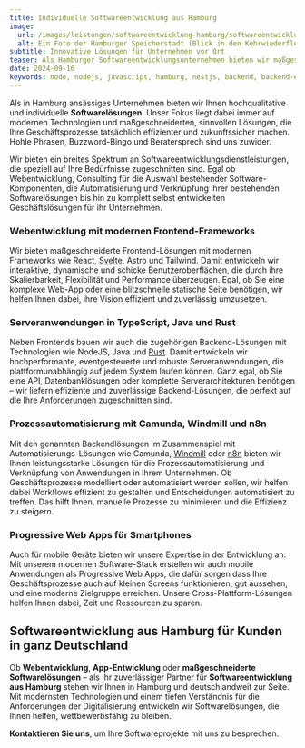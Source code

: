 ```yaml
---
title: Individuelle Softwareentwicklung aus Hamburg
image:
  url: /images/leistungen/softwareentwicklung-hamburg/softwareentwicklung-hamburg.jpg
  alt: Ein Foto der Hamburger Speicherstadt (Blick in den Kehrwiederfleet).
subtitle: Innovative Lösungen für Unternehmen vor Ort
teaser: Als Hamburger Softwareentwicklungsunternehmen bieten wir maßgeschneiderte Lösungen für kleine und mittlere Unternehmen in und um Hamburg. Egal ob Webentwicklung oder systemnahe, native Anwendungen – wir begleiten Sie mit persönlicher Betreuung vor Ort, viel Leidenschaft und modernster Technologie. Erfahren Sie, wie wir Ihre Geschäftsprozesse durch innovative Software optimieren können!
date: 2024-09-16
keywords: node, nodejs, javascript, hamburg, nestjs, backend, backend-entwicklung, beratung, consulting
---
```



Als in Hamburg ansässiges Unternehmen bieten wir Ihnen hochqualitative und individuelle **Softwarelösungen**. Unser Fokus liegt dabei immer auf modernen Technologien und maßgeschneiderten, sinnvollen Lösungen, die Ihre Geschäftsprozesse tatsächlich effizienter und zukunftssicher machen. Hohle Phrasen, Buzzword-Bingo und Beratersprech sind uns zuwider.

Wir bieten ein breites Spektrum an Softwareentwicklungsdienstleistungen, die speziell auf Ihre Bedürfnisse zugeschnitten sind. Egal ob Webentwicklung, Consulting für die Auswahl bestehender Software-Komponenten, die Automatisierung und Verknüpfung ihrer bestehenden Softwarelösungen bis hin zu komplett selbst entwickelten Geschäftslösungen für ihr Unternehmen.

### Webentwicklung mit modernen Frontend-Frameworks
Wir bieten maßgeschneiderte Frontend-Lösungen mit modernen Frameworks wie <ToolTag>React</ToolTag>, [Svelte](https://svelte.dev/), <ToolTag>Astro</ToolTag> und Tailwind. Damit entwickeln wir interaktive, dynamische und schicke Benutzeroberflächen, die durch ihre Skalierbarkeit, Flexibilität und Performance überzeugen. Egal, ob Sie eine komplexe Web-App oder eine blitzschnelle statische Seite benötigen, wir helfen Ihnen dabei, ihre Vision effizient und zuverlässig umzusetzen.

### Serveranwendungen in TypeScript, Java und Rust
Neben Frontends bauen wir auch die zugehörigen Backend-Lösungen mit Technologien wie <ToolTag>NodeJS</ToolTag>, <ToolTag>Java</ToolTag> und [Rust](https://www.rust-lang.org/). Damit entwickeln wir hochperformante, eventgesteuerte und robuste Serveranwendungen, die plattformunabhängig auf jedem System laufen können. Ganz egal, ob Sie eine API, Datenbanklösungen oder komplette Serverarchitekturen benötigen – wir liefern effiziente und zuverlässige Backend-Lösungen, die perfekt auf die Ihre Anforderungen zugeschnitten sind.

### Prozessautomatisierung mit Camunda, Windmill und n8n
Mit den genannten Backendlösungen im Zusammenspiel mit Automatisierungs-Lösungen wie <ToolTag>Camunda</ToolTag>, [Windmill](https://www.windmill.dev/) oder [n8n](https://n8n.io/) bieten wir Ihnen leistungsstarke Lösungen für die Prozessautomatisierung und Verknüpfung von Anwendungen in Ihrem Unternehmen. Ob Geschäftsprozesse modelliert oder automatisiert werden sollen, wir helfen dabei Workflows effizient zu gestalten und Entscheidungen automatisiert zu treffen. Das hilft Ihnen, manuelle Prozesse zu minimieren und die Effizienz zu steigern.

### Progressive Web Apps für Smartphones
Auch für mobile Geräte bieten wir unsere Expertise in der Entwicklung an: Mit unserem modernen Software-Stack erstellen wir auch mobile Anwendungen als Progressive Web Apps, die dafür sorgen dass Ihre Geschäftsprozesse auch auf kleinen Screens funktionieren, gut aussehen, und eine moderne Zielgruppe erreichen. Unsere Cross-Plattform-Lösungen helfen Ihnen dabei, Zeit und Ressourcen zu sparen.

## Softwareentwicklung aus Hamburg für Kunden in ganz Deutschland
Ob **Webentwicklung**, **App-Entwicklung** oder **maßgeschneiderte Softwarelösungen** – als Ihr zuverlässiger Partner für **Softwareentwicklung aus Hamburg** stehen wir Ihnen in Hamburg und deutschlandweit zur Seite. Mit modernsten Technologien und einem tiefen Verständnis für die Anforderungen der Digitalisierung entwickeln wir Softwarelösungen, die Ihnen helfen, wettbewerbsfähig zu bleiben.

**Kontaktieren Sie uns**, um Ihre Softwareprojekte mit uns zu besprechen.

<div class="flex gap-4 not-prose items-center justify-center">
  <LinkButton
    variant={'dark'}
    caption={"Gespräch buchen"}
    href={'https://cal.bitbetter.de/team/bitbetter/projekt-anfrage'}
    newTab={true}
  />
  <LinkButton
    variant="grey"
    caption={"E-Mail schreiben"}
    href={'mailto:info@bitbetter.de'}
  />
</div>

